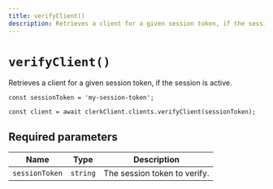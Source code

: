 ```yaml
---
title: verifyClient()
description: Retrieves a client for a given session token, if the session is active.
---
```


# `verifyClient()`

Retrieves a client for a given session token, if the session is active.

```tsx
const sessionToken = 'my-session-token';

const client = await clerkClient.clients.verifyClient(sessionToken);
```

## Required parameters

| Name | Type | Description |
| --- | --- | --- |
| `sessionToken` | `string` | The session token to verify. |